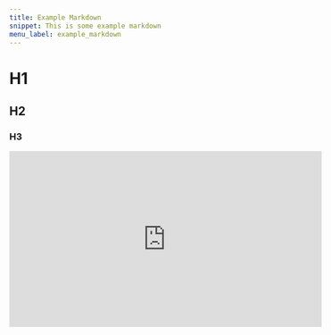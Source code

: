 ```yaml
---
title: Example Markdown
snippet: This is some example markdown
menu_label: example_markdown
---
```


# H1

## H2

### H3

<iframe width="560" height="315" src="https://www.youtube.com/embed/xKxrkht7CpY?si=i5hFLQYGpbMlmt3y" title="YouTube video player" frameborder="0" allow="accelerometer; autoplay; clipboard-write; encrypted-media; gyroscope; picture-in-picture; web-share" referrerpolicy="strict-origin-when-cross-origin" allowfullscreen />

This is a paragraph under H3. Markdown allows you to write text in a simple format that's easy to read and write.

**Bold text** and *italic text* can be created using double and single asterisks respectively.

#### H4

Lists can be unordered:

* Item 1
* Item 2
  * Subitem 2.1
  * Subitem 2.2
* Item 3

Or ordered:

1. First item
2. Second item
3. Third item

##### H5

You can also add links:
[OpenAI](https://www.openai.com)

Images can be embedded as well:
![Alt text](https://example.com/image.jpg)

###### H6

Code blocks are useful for displaying code:

```javascript
const greet = (name) => {
  console.log(`Hello, ${name}!`);
};

greet("World");
```
